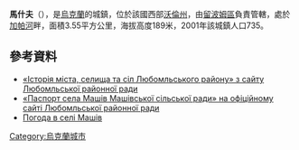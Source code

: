 <!-- 檔案不存在 [[Image:Церква_святої_Варвари_в_Машеві.jpg|right]] -->
{{coord|51|11|25|N|24|6|54|E|scale:30000|display=title}}

'''馬什夫'''（{{lang-uk|Машів}}），是[[烏克蘭|烏克蘭]]的城鎮，位於該國西部[[沃倫州|沃倫州]]，由[[留波姆區|留波姆區]]負責管轄，處於[[加帕河|加帕河]]畔，面積3.55平方公里，海拔高度189米，2001年該城鎮人口735。

==參考資料==
* [https://web.archive.org/web/20101213054752/http://lbmrada.lt.ukrtel.net/1.html «Історія міста, селища та сіл Любомльського району» з сайту Любомльської районної ради]
* [https://web.archive.org/web/20120526014127/http://lbmrada.lt.ukrtel.net/3.html «Паспорт села Машів Машівської сільської ради» на офіційному сайті Любомльської районної ради]
* [http://weather.in.ua/ua/volynskaja/15285 Погода в селі Машів] {{Wayback|url=http://weather.in.ua/ua/volynskaja/15285 |date=20111219101207 }}

{{Ukraine-geo-stub}}
[[Category:烏克蘭城市|Category:烏克蘭城市]]